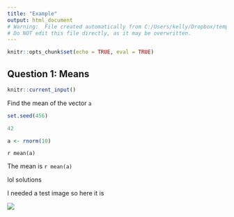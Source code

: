 ```yaml
---
title: "Example"
output: html_document
# Warning:  File created automatically from C:/Users/kelly/Dropbox/templar/dev/test.Rmd
# Do NOT edit this file directly, as it may be overwritten.
---
```


```r
knitr::opts_chunk$set(echo = TRUE, eval = TRUE)
```

## Question 1: Means

```r
knitr::current_input()
```

Find the mean of the vector `a`


```r
set.seed(456)
```

```r
42
```

```r
a <- rnorm(10)
```


`r mean(a)`



The mean is `r mean(a)`



lol solutions


I needed a test image so here it is

![](C:/Users/kelly/Dropbox/templar/dev/karl_moustache.jpg)
